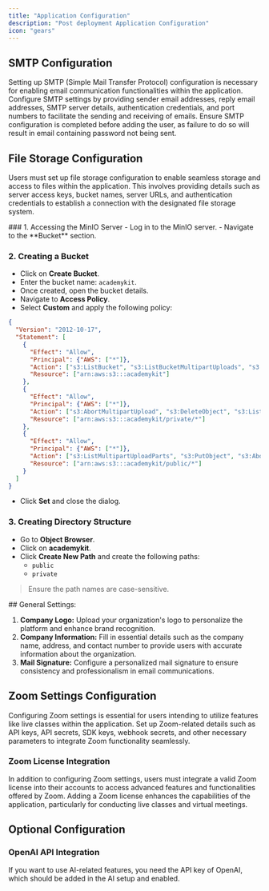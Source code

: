 ```yaml
---
title: "Application Configuration"
description: "Post deployment Application Configuration"
icon: "gears"
---
```


## SMTP Configuration

Setting up SMTP (Simple Mail Transfer Protocol) configuration is necessary for enabling email communication functionalities within the application. Configure SMTP settings by providing sender email addresses, reply email addresses, SMTP server details, authentication credentials, and port numbers to facilitate the sending and receiving of emails.
<Note>
  Ensure SMTP configuration is completed before adding the user, as
  failure to do so will result in email containing password not being sent.
</Note>

## File Storage Configuration

Users must set up file storage configuration to enable seamless storage and access to files within the application. This involves providing details such as server access keys, bucket names, server URLs, and authentication credentials to establish a connection with the designated file storage system.

<AccordionGroup>
<Accordion title="Minio setup">
### 1. Accessing the MinIO Server
- Log in to the MinIO server.
- Navigate to the **Bucket** section.

### 2. Creating a Bucket
- Click on **Create Bucket**.
- Enter the bucket name: `academykit`.
- Once created, open the bucket details.
- Navigate to **Access Policy**.
- Select **Custom** and apply the following policy:

```json
{
  "Version": "2012-10-17",
  "Statement": [
    {
      "Effect": "Allow",
      "Principal": {"AWS": ["*"]},
      "Action": ["s3:ListBucket", "s3:ListBucketMultipartUploads", "s3:GetBucketLocation"],
      "Resource": ["arn:aws:s3:::academykit"]
    },
    {
      "Effect": "Allow",
      "Principal": {"AWS": ["*"]},
      "Action": ["s3:AbortMultipartUpload", "s3:DeleteObject", "s3:ListMultipartUploadParts", "s3:PutObject"],
      "Resource": ["arn:aws:s3:::academykit/private/*"]
    },
    {
      "Effect": "Allow",
      "Principal": {"AWS": ["*"]},
      "Action": ["s3:ListMultipartUploadParts", "s3:PutObject", "s3:AbortMultipartUpload", "s3:DeleteObject", "s3:GetObject"],
      "Resource": ["arn:aws:s3:::academykit/public/*"]
    }
  ]
}
```

- Click **Set** and close the dialog.

### 3. Creating Directory Structure
- Go to **Object Browser**.
- Click on **academykit**.
- Click **Create New Path** and create the following paths:
  - `public`
  - `private`

> Ensure the path names are case-sensitive.
</Accordion>
</AccordionGroup>
## General Settings:

1. **Company Logo:** Upload your organization's logo to personalize the platform and enhance brand recognition.
2. **Company Information:** Fill in essential details such as the company name, address, and contact number to provide users with accurate information about the organization.
3. **Mail Signature:** Configure a personalized mail signature to ensure consistency and professionalism in email communications.

## Zoom Settings Configuration

Configuring Zoom settings is essential for users intending to utilize features like live classes within the application. Set up Zoom-related details such as API keys, API secrets, SDK keys, webhook secrets, and other necessary parameters to integrate Zoom functionality seamlessly.

### Zoom License Integration

In addition to configuring Zoom settings, users must integrate a valid Zoom license into their accounts to access advanced features and functionalities offered by Zoom. Adding a Zoom license enhances the capabilities of the application, particularly for conducting live classes and virtual meetings.

## Optional Configuration

### OpenAI API Integration

If you want to use AI-related features, you need the API key of OpenAI, which should be added in the AI setup and enabled.
